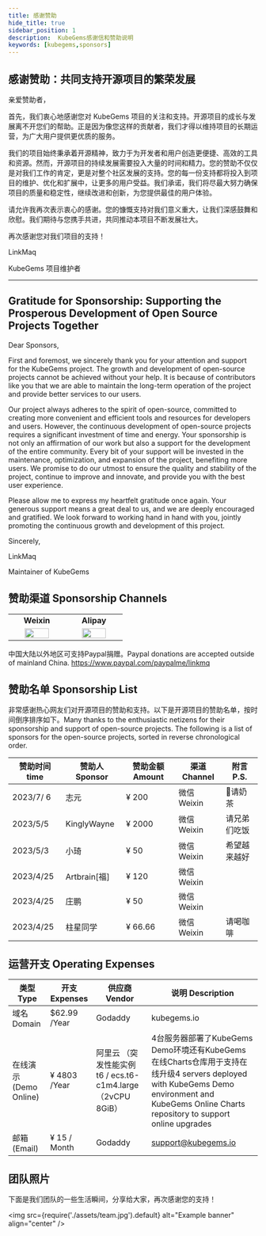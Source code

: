 ```yaml
---
title: 感谢赞助
hide_title: true
sidebar_position: 1
description:  KubeGems感谢信和赞助说明
keywords: [kubegems,sponsors]
---
```


## 感谢赞助：共同支持开源项目的繁荣发展

亲爱赞助者，

首先，我们衷心地感谢您对 KubeGems 项目的关注和支持。开源项目的成长与发展离不开您们的帮助。正是因为像您这样的贡献者，我们才得以维持项目的长期运营，为广大用户提供更优质的服务。

我们的项目始终秉承着开源精神，致力于为开发者和用户创造更便捷、高效的工具和资源。然而，开源项目的持续发展需要投入大量的时间和精力。您的赞助不仅仅是对我们工作的肯定，更是对整个社区发展的支持。您的每一份支持都将投入到项目的维护、优化和扩展中，让更多的用户受益。我们承诺，我们将尽最大努力确保项目的质量和稳定性，继续改进和创新，为您提供最佳的用户体验。

请允许我再次表示衷心的感谢。您的慷慨支持对我们意义重大，让我们深感鼓舞和欣慰。我们期待与您携手共进，共同推动本项目不断发展壮大。

再次感谢您对我们项目的支持！

LinkMaq

KubeGems 项目维护者

---

##  Gratitude for Sponsorship: Supporting the Prosperous Development of Open Source Projects Together

Dear Sponsors,

First and foremost, we sincerely thank you for your attention and support for the KubeGems project. The growth and development of open-source projects cannot be achieved without your help. It is because of contributors like you that we are able to maintain the long-term operation of the project and provide better services to our users.

Our project always adheres to the spirit of open-source, committed to creating more convenient and efficient tools and resources for developers and users. However, the continuous development of open-source projects requires a significant investment of time and energy. Your sponsorship is not only an affirmation of our work but also a support for the development of the entire community. Every bit of your support will be invested in the maintenance, optimization, and expansion of the project, benefiting more users. We promise to do our utmost to ensure the quality and stability of the project, continue to improve and innovate, and provide you with the best user experience.

Please allow me to express my heartfelt gratitude once again. Your generous support means a great deal to us, and we are deeply encouraged and gratified. We look forward to working hand in hand with you, jointly promoting the continuous growth and development of this project.

Sincerely,

LinkMaq

Maintainer of KubeGems

## 赞助渠道 Sponsorship Channels

<table>
    <tr>
      <td width="30%" align="center"><b>Weixin</b></td>
      <td width="30%" align="center"><b>Alipay</b></td>
    </tr>
    <tr>
        <td width="30%" align="center"><img src={require('./assets/weixin.jpg').default} width="70%"/></td>
        <td width="30%" align="center"><img src={require('./assets/alipay.jpg').default} width="70%"/></td>
    </tr>
</table>

中国大陆以外地区可支持Paypal捐赠。Paypal donations are accepted outside of mainland China.
https://www.paypal.com/paypalme/linkmq

## 赞助名单 Sponsorship List

非常感谢热心网友们对开源项目的赞助和支持。以下是开源项目的赞助名单，按时间倒序排序如下。Many thanks to the enthusiastic netizens for their sponsorship and support of open-source projects. The following is a list of sponsors for the open-source projects, sorted in reverse chronological order.

|赞助时间 time |赞助人 Sponsor| 赞助金额 Amount|渠道 Channel |附言 P.S.|
| --- | --- | --- | --- | --- |
|2023/7/ 6| 志元 |  ¥ 200 | 微信 Weixin | 🧋请奶茶 |
|2023/5/5 | KinglyWayne |  ¥ 2000 | 微信 Weixin | 请兄弟们吃饭 |
|2023/5/3 | 小琦 |  ¥ 50 | 微信 Weixin | 希望越来越好 |
|2023/4/25 | Artbrain[福] |  ¥ 120 | 微信 Weixin | |
|2023/4/25 | 庄鹏 |  ¥ 50 | 微信 Weixin | |
|2023/4/25 | 柱星同学 |  ¥ 66.66 | 微信 Weixin | 请喝咖啡|


## 运营开支 Operating Expenses

| 类型 Type | 开支 Expenses | 供应商 Vendor | 说明 Description |
| --- | --- | --- | --- |
|域名 Domain| $62.99 /Year | Godaddy | kubegems.io |
|在线演示(Demo Online)| ¥ 4803 /Year | 阿里云 （突发性能实例 t6 / ecs.t6-c1m4.large（2vCPU 8GiB） | 4台服务器部署了KubeGems Demo环境还有KubeGems 在线Charts仓库用于支持在线升级4 servers deployed with KubeGems Demo environment and KubeGems Online Charts repository to support online upgrades |
|邮箱 (Email)| ¥ 15 / Month | Godaddy | support@kubegems.io |

## 团队照片

下面是我们团队的一些生活瞬间，分享给大家，再次感谢您的支持！

<img
  src={require('./assets/team.jpg').default}
  alt="Example banner"
  align="center"
/>
